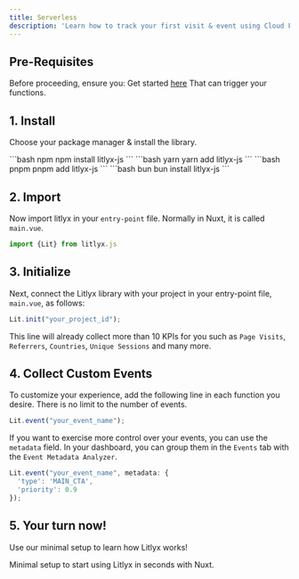 ```yaml
---
title: Serverless
description: 'Learn how to track your first visit & event using Cloud Functions, Lamba Fucntions or Edge Fucntions.'
---
```



## Pre-Requisites

Before proceeding, ensure you:
<Steps>
  <Step title="Knows the basics for Typescript.">
    Get started [here](https://www.typescriptlang.org/)
  </Step>
  <Step title="have a project on Supabase, Firebase ecc...">
    That can trigger your functions.
  </Step>
</Steps>

## 1. Install

Choose your package manager & install the library.

<CodeGroup>
```bash npm
npm install litlyx-js
```
```bash yarn
yarn add litlyx-js
```
```bash pnpm
pnpm add litlyx-js
```
```bash bun
bun install litlyx-js
```
</CodeGroup>


## 2. Import
Now import litlyx in your `entry-point` file. Normally in Nuxt, it is called `main.vue`.

```javascript javascript
import {Lit} from litlyx.js
```

## 3. Initialize

Next, connect the Litlyx library with your project in your entry-point file, `main.vue`, as follows:

```javascript javascript
Lit.init("your_project_id");
```

This line will already collect more than 10 KPIs for you such as `Page Visits`, `Referrers`, `Countries`, `Unique Sessions` and many more.


## 4. Collect Custom Events
To customize your experience, add the following line in each function you desire. There is no limit to the number of events.

```javascript javascript
Lit.event("your_event_name");
```
If you want to exercise more control over your events, you can use the `metadata` field. In your dashboard, you can group them in the `Events` tab with the `Event Metadata Analyzer`.

```javascript javascript
Lit.event("your_event_name", metadata: { 
  'type': 'MAIN_CTA', 
  'priority': 0.9
});
```

## 5. Your turn now!

Use our minimal setup to learn how Litlyx works!

<Card title="Start from Template" icon="code" href="/techs/nuxt">
  Minimal setup to start using Litlyx in seconds with Nuxt.
</Card>